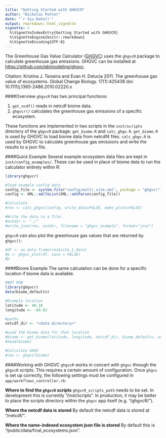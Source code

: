 ```yaml
---
title: "Getting Started with GHGVCR"
author: "Nicholas Potter"
date: "`r Sys.Date()`"
output: rmarkdown::html_vignette
vignette: >
  %\VignetteIndexEntry{Getting Started with GHGVCR}
  %\VignetteEngine{knitr::rmarkdown}
  %\VignetteEncoding{UTF-8}
---
```


The Greenhouse Gas Value Calculator ([GHGVC](http://www.ecosystemservicescalc.org/)) uses the `ghgvcR` package to calculate greenhouse gas emissions. GHGVC can be installed at [https://github.com/ebimodeling/ghgvc](https://github.com/ebimodeling/ghgvc).

Citation: Kristina J. Teixeira and Evan H. Delucia 2011. The greenhouse gas value of ecosystems. Global Change Biology. 17(1):425438 doi: 10.1111/j.1365-2486.2010.02220.x

####Overview
`ghgvcR` has two principal functions:

1. `get_ncdf()` reads in netcdf biome data.
2. `ghgvcr()` calculates the greenhouse gas emissions of a specific ecosystem. 

These functions are implemented in two scripts in the `inst/scripts` directory of the `ghgvcR` package: `get_biome.R` and `calc_ghgv.R`. `get_biome.R` is used by GHGVC to load biome data from netcdf4 files. `calc_ghgv.R` is used by GHGVC to calculate greenhouse gas emissions and write the results to a json file.

####Quick Example
Several example ecosystem data files are kept in `inst/config_examples/`. These can be used in place of biome data to run the calculator entirely within R:

```r
library(ghgvcr)

#load example config data
config_file <- system.file("config/multi_site.xml", package = "ghgvcr")
config <- XML::xmlToList(XML::xmlParse(config_file))  

#Calculate 
#res <- calc_ghgvc(config, write_data=FALSE, make_plots=FALSE)

#Write the data to a file:
#outdir <- "./"
#write_json(res, outdir, filename = "ghgvc_example", format="json")
```

`ghgvcR` can also plot the greenhouse gas values that are returned by `ghgvc()`:

``` r
#df <- as.data.frame(res$site_1_data)
#p <- ghgvc_plot(df, save = FALSE)
#p

```

####Biome Example 
The same calculation can be done for a specific location if biome data is available.

```r
#NOT RUN 
library(ghgvcr)
data(biome_defaults)

#Example location
latitude <- 40.18
longitude <- -89.82

#paths
netcdf_dir <- "<data directory>"

#Load the biome data for that location
#biome <- get_biome(latitude, longitude, netcdf_dir, biome_defaults, write_data = FALSE)
#head(biome)

#Calculate GHGV
#res <- ghgvc(biome)
```

####Working with GHGVC
`ghgvcR` works in concert with `ghgvc` through the `ghgvcR` scripts. This requires a certain amount of configuration. Once `ghgvc` is set up correctly, the following settings must be configured in `app/workflows_controller.rb`:

**Where to find the `ghgvcR` scripts**
`ghgvcR_scripts_path` needs to be set. In development this is currently "<ghgvcR repository directory>/inst/scripts". In production, it may be better to place the scripts directory within the `ghgvc` app itself (e.g. "<ghgvc directory>/ghgvcR/").

**Where the netcdf data is stored**
By default the netcdf data is stored at "<ghgvc directory>/netcdf/".

**Where the name-indexed ecosystem json file is stored**
By default this is "<ghgvc directory>/public/data/final_ecosystems.json".

